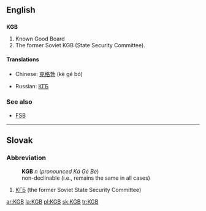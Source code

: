 ==English==
{{wikipedia}}

==={{initialism}}===
'''KGB'''

# Known Good Board
# The former Soviet KGB (State Security Committee).

====Translations====
{{trans-top|Known Good Board}}
{{trans-mid}}
{{trans-bottom}}

{{trans-top|Soviet KGB}}
*Chinese: [[克格勃]] (kè gé bó)
{{trans-mid}}
*Russian: [[КГБ]]
{{trans-bottom}}

===See also===
*[[FSB]]

----

==Slovak==

===Abbreviation===
:'''KGB''' ''n'' (''pronounced Ká Gé Bé'')
:non-declinable (i.e., remains the same in all cases)

# [[КГБ]] (the former Soviet State Security Committee)

[[ar:KGB]]
[[la:KGB]]
[[pl:KGB]]
[[sk:KGB]]
[[tr:KGB]]